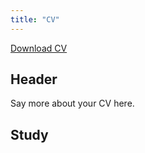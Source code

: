 ```yaml
---
title: "CV"
---
```


<a href="CV.pdf#" class="download" title="Download CV as PDF">Download CV</a>			

## Header

Say more about your CV here.

## Study